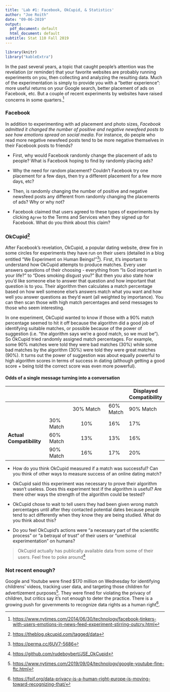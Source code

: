 ```yaml
---
title: 'Lab #1: Facebook, OkCupid, & Statistics'
author: "Joe Roith"
date: "09-06-2019"
output:
  pdf_document: default
  html_document: default
subtitle: Stat 110 Fall 2019
---
```


```r
library(knitr)
library("kableExtra")
```


In the past several years, a topic that caught people's attention was the revelation (or reminder) that your favorite websites are probably running experiments on you, then collecting and analyzing the resulting data. Much of the experimentation is simply to provide you with a "better experience": more useful returns on your Google search, better placement of ads on Facebook, etc. But a couple of recent experiments by websites have raised concerns in some quarters.[^1]

[^1]: [https://www.nytimes.com/2014/06/30/technology/facebook-tinkers-with-users-emotions-in-news-feed-experiment-stirring-outcry.html](https://www.nytimes.com/2014/06/30/technology/facebook-tinkers-with-users-emotions-in-news-feed-experiment-stirring-outcry.html)

### Facebook

In addition to experimenting with ad placement and photo sizes, *Facebook admitted it changed the number of positive and negative newsfeed posts to see how emotions spread on social media*. For instance, do people who read more negative newsfeed posts tend to be more negative themselves in their Facebook posts to friends?

* First, why would Facebook randomly change the placement of ads to people? What is Facebook hoping to find by randomly placing ads?

* Why the need for random placement? Couldn't Facebook try one placement for a few days, then try a different placement for a few more days, etc?

* Then, is randomly changing the number of positive and negative newsfeed posts any different from randomly changing the placements of ads? Why or why not?

* Facebook claimed that users agreed to these types of experiments by clicking `Agree` to the Terms and Services when they signed up for Facebook. What do you think about this claim?

### OkCupid[^2]

After Facebook's revelation, OkCupid, a popular dating website, drew fire in some circles for experiments they have run on their users (detailed in a blog entitled "We Experiment on Human Beings!"[^3]). First, it's important to understand how OkCupid attempts to produce matches. Every user answers questions of their choosing - everything from "Is God important in your life?" to "Does smoking disgust you?" But then you also state how you'd like someone else to answer that question and how important that question is to you. Their algorithm then calculates a match percentage based on how well someone else's answers match what you want and how well you answer questions as they'd want (all weighted by importance). You can then scan those with high match percentages and send messages to those who seem interesting.

[^2]: [https://theblog.okcupid.com/tagged/data](https://theblog.okcupid.com/tagged/data)
[^3]: [https://perma.cc/6UV7-5686](https://perma.cc/6UV7-5686)

In one experiment, OkCupid wanted to know if those with a 90% match percentage seemed to hit it off because the algorithm did a good job of identifying suitable matches, or possible because of the power of suggestion (i.e. "the algorithm says we're a good match, so we must be"). So OkCupid tried randomly assigned match percentages. For example, some 90% matches were told they were bad matches (30%) while some bad matches by the algorithm (30%) were told they were great matches (90%). It turns out the power of suggestion was about equally powerful to high algorithm scores in terms of success in dating (although getting a good score + being told the correct score was even more powerful).

\newpage

#### Odds of a single message turning into a conversation

|                      |           | | | **Displayed Compatibility**                      |
|----------------------|-----------|:-----------------------:|-----------|-----------|
|                      |           | 30% Match               | 60% Match | 90% Match |
|                      | 30% Match | 10%                     | 16%       | 17%       |
| **Actual Compatibility** | 60% Match | 13%                     | 13%       | 16%       |
|                      | 90% Match | 16%                     | 17%       | 20%       |



* How do you think OkCupid measured if a match was successful? Can you think of other ways to measure success of an online dating match?

* OkCupid said this experiment was necessary to prove their algorithm wasn't useless. Does this experiment test if the algorithm is useful? Are there other ways the strength of the algorithm could be tested?

* OkCupid chose to wait to tell users they had been given wrong match percentages until after they contacted potential dates because people tend to act differently when they know they are being studied. What do you think about this?

* Do you feel OkCupid's actions were "a necessary part of the scientific process" or "a betrayal of trust" of their users or "unethical experimentation" on humans?

> OkCupid actually has publically available data from some of their users. Feel free to poke around[^4]

[^4]: [https://github.com/rudeboybert/JSE_OkCupid](https://github.com/rudeboybert/JSE_OkCupid)

### Not recent enough?

Google and Youtube were fined $170 million on Wednesday for identifying childrens' videos, tracking user data, and targeting those children for advertizement purposes[^5]. They were fined for violating the privacy of children, but critics say it's not enough to deter the practice. There is a growing push for governments to recognize data rights as a human right[^6].

[^5]: [https://www.nytimes.com/2019/09/04/technology/google-youtube-fine-ftc.html](https://www.nytimes.com/2019/09/04/technology/google-youtube-fine-ftc.html)

[^6]: [https://fpif.org/data-privacy-is-a-human-right-europe-is-moving-toward-recognizing-that/](https://fpif.org/data-privacy-is-a-human-right-europe-is-moving-toward-recognizing-that/)